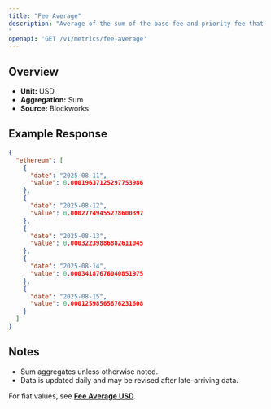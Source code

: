 ```yaml
---
title: "Fee Average"
description: "Average of the sum of the base fee and priority fee that day in native chain token
"
openapi: 'GET /v1/metrics/fee-average'
---
```


## Overview

- **Unit:** USD
- **Aggregation:** Sum
- **Source:** Blockworks

## Example Response

```json
{
  "ethereum": [
    {
      "date": "2025-08-11",
      "value": 0.00019637125297753986
    },
    {
      "date": "2025-08-12",
      "value": 0.00027749455278600397
    },
    {
      "date": "2025-08-13",
      "value": 0.00032239886882611045
    },
    {
      "date": "2025-08-14",
      "value": 0.00034187676040851975
    },
    {
      "date": "2025-08-15",
      "value": 0.00012598565876231608
    }
  ]
}
```

## Notes
- Sum aggregates unless otherwise noted.
- Data is updated daily and may be revised after late-arriving data.


<Note>For fiat values, see **[Fee Average USD](./fee-average-usd)**.</Note>